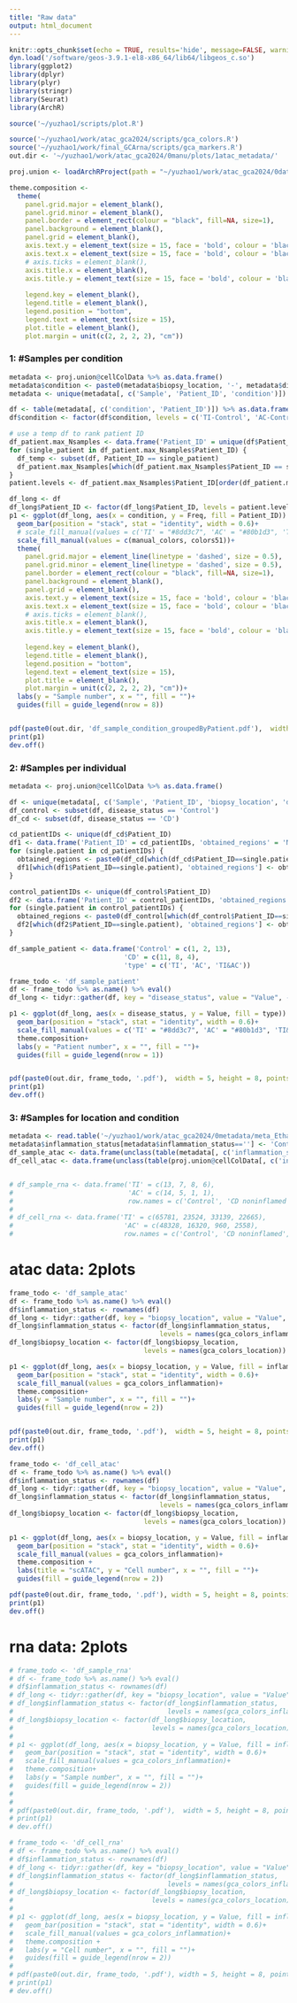 ```yaml
---
title: "Raw data"
output: html_document
---
```


```r
knitr::opts_chunk$set(echo = TRUE, results='hide', message=FALSE, warning=FALSE, fig.height = 7, fig.width = 7)
dyn.load('/software/geos-3.9.1-el8-x86_64/lib64/libgeos_c.so')
library(ggplot2)
library(dplyr)
library(plyr)
library(stringr)
library(Seurat)
library(ArchR)

source('~/yuzhao1/scripts/plot.R')
```

```r
source('~/yuzhao1/work/atac_gca2024/scripts/gca_colors.R')
source('~/yuzhao1/work/final_GCArna/scripts/gca_markers.R')
out.dir <- '~/yuzhao1/work/atac_gca2024/0manu/plots/1atac_metadata/'
```

```r
proj.union <- loadArchRProject(path = "~/yuzhao1/work/atac_gca2024/0dataset/5kmin_6TSS_DoubletRatio2_filtered1/")
```


```r
theme.composition <-    
  theme(
    panel.grid.major = element_blank(),
    panel.grid.minor = element_blank(),
    panel.border = element_rect(colour = "black", fill=NA, size=1),
    panel.background = element_blank(),
    panel.grid = element_blank(),
    axis.text.y = element_text(size = 15, face = 'bold', colour = 'black', angle = 90, hjust = 0.5),
    axis.text.x = element_text(size = 15, face = 'bold', colour = 'black', angle=45, hjust = 1, vjust = 1),
    # axis.ticks = element_blank(),
    axis.title.x = element_blank(),
    axis.title.y = element_text(size = 15, face = 'bold', colour = 'black'),
    
    legend.key = element_blank(),
    legend.title = element_blank(),
    legend.position = "bottom",
    legend.text = element_text(size = 15),
    plot.title = element_blank(),
    plot.margin = unit(c(2, 2, 2, 2), "cm"))
```

### 1: #Samples per condition

```r
metadata <- proj.union@cellColData %>% as.data.frame()
metadata$condition <- paste0(metadata$biopsy_location, '-', metadata$disease_status)
metadata <- unique(metadata[, c('Sample', 'Patient_ID', 'condition')])

```

```r
df <- table(metadata[, c('condition', 'Patient_ID')]) %>% as.data.frame()
df$condition <- factor(df$condition, levels = c('TI-Control', 'AC-Control', 'TI-CD', 'AC-CD'))

# use a temp df to rank patient ID
df_patient.max_Nsamples <- data.frame('Patient_ID' = unique(df$Patient_ID), 'max_Nsamples' = 0)
for (single_patient in df_patient.max_Nsamples$Patient_ID) {
  df_temp <- subset(df, Patient_ID == single_patient)
  df_patient.max_Nsamples[which(df_patient.max_Nsamples$Patient_ID == single_patient), 'max_Nsamples'] <- max(df_temp$Freq)
}
patient.levels <- df_patient.max_Nsamples$Patient_ID[order(df_patient.max_Nsamples$max_Nsamples, decreasing = T)]
```


```r
df_long <- df
df_long$Patient_ID <- factor(df_long$Patient_ID, levels = patient.levels)
p1 <- ggplot(df_long, aes(x = condition, y = Freq, fill = Patient_ID)) +
  geom_bar(position = "stack", stat = "identity", width = 0.6)+
  # scale_fill_manual(values = c('TI' = "#8dd3c7", 'AC' = "#80b1d3", 'TI&AC' = '#e5d8bd'))+
  scale_fill_manual(values = c(manual_colors, colors51))+
  theme(
    panel.grid.major = element_line(linetype = 'dashed', size = 0.5),
    panel.grid.minor = element_line(linetype = 'dashed', size = 0.5),
    panel.border = element_rect(colour = "black", fill=NA, size=1),
    panel.background = element_blank(),
    panel.grid = element_blank(),
    axis.text.y = element_text(size = 15, face = 'bold', colour = 'black', angle = 90, hjust = 0.5),
    axis.text.x = element_text(size = 15, face = 'bold', colour = 'black', angle=45, hjust = 1, vjust = 1),
    # axis.ticks = element_blank(),
    axis.title.x = element_blank(),
    axis.title.y = element_text(size = 15, face = 'bold', colour = 'black'),
    
    legend.key = element_blank(),
    legend.title = element_blank(),
    legend.position = "bottom",
    legend.text = element_text(size = 15),
    plot.title = element_blank(),
    plot.margin = unit(c(2, 2, 2, 2), "cm"))+
  labs(y = "Sample number", x = "", fill = "")+
  guides(fill = guide_legend(nrow = 8))


pdf(paste0(out.dir, 'df_sample_condition_groupedByPatient.pdf'),  width = 5, height = 10, pointsize = 1)
print(p1)
dev.off()
```


### 2: #Samples per individual

```r
metadata <- proj.union@cellColData %>% as.data.frame()
```

```r
df <- unique(metadata[, c('Sample', 'Patient_ID', 'biopsy_location', 'disease_status')])
df_control <- subset(df, disease_status == 'Control')
df_cd <- subset(df, disease_status == 'CD')
```

```r
cd_patientIDs <- unique(df_cd$Patient_ID)
df1 <- data.frame('Patient_ID' = cd_patientIDs, 'obtained_regions' = 'NA')
for (single.patient in cd_patientIDs) {
  obtained_regions <- paste0(df_cd[which(df_cd$Patient_ID==single.patient), 'biopsy_location'], collapse = '')
  df1[which(df1$Patient_ID==single.patient), 'obtained_regions'] <- obtained_regions
}
```

```r
control_patientIDs <- unique(df_control$Patient_ID)
df2 <- data.frame('Patient_ID' = control_patientIDs, 'obtained_regions' = 'NA')
for (single.patient in control_patientIDs) {
  obtained_regions <- paste0(df_control[which(df_control$Patient_ID==single.patient), 'biopsy_location'], collapse = '')
  df2[which(df2$Patient_ID==single.patient), 'obtained_regions'] <- obtained_regions
}
```

```r
df_sample_patient <- data.frame('Control' = c(1, 2, 13),
                             'CD' = c(11, 8, 4),
                             'type' = c('TI', 'AC', 'TI&AC'))
```

```r
frame_todo <- 'df_sample_patient'
df <- frame_todo %>% as.name() %>% eval()
df_long <- tidyr::gather(df, key = "disease_status", value = "Value", -type)

p1 <- ggplot(df_long, aes(x = disease_status, y = Value, fill = type)) +
  geom_bar(position = "stack", stat = "identity", width = 0.6)+
  scale_fill_manual(values = c('TI' = "#8dd3c7", 'AC' = "#80b1d3", 'TI&AC' = '#e5d8bd'))+
  theme.composition+
  labs(y = "Patient number", x = "", fill = "")+
  guides(fill = guide_legend(nrow = 1))


pdf(paste0(out.dir, frame_todo, '.pdf'),  width = 5, height = 8, pointsize = 1)
print(p1)
dev.off()
```

### 3: #Samples for location and condition

```r
metadata <- read.table('~/yuzhao1/work/atac_gca2024/0metadata/meta_Ethan_curated_20240311.csv', sep=',', header = T)
metadata$inflammation_status[metadata$inflammation_status==''] <- 'Control'
df_sample_atac <- data.frame(unclass(table(metadata[, c('inflammation_status', 'biopsy_location')])))
df_cell_atac <- data.frame(unclass(table(proj.union@cellColData[, c('inflammation_status', 'biopsy_location')])))


# df_sample_rna <- data.frame('TI' = c(13, 7, 8, 6),
#                             'AC' = c(14, 5, 1, 1),
#                             row.names = c('Control', 'CD noninflamed', 'CD adjacent', 'Inflamed'))
# 
# df_cell_rna <- data.frame('TI' = c(65781, 23524, 33139, 22665),
#                            'AC' = c(48328, 16320, 960, 2558),
#                            row.names = c('Control', 'CD noninflamed', 'CD adjacent', 'Inflamed'))
```



# atac data: 2plots
```r
frame_todo <- 'df_sample_atac'
df <- frame_todo %>% as.name() %>% eval()
df$inflammation_status <- rownames(df)
df_long <- tidyr::gather(df, key = "biopsy_location", value = "Value", -inflammation_status)
df_long$inflammation_status <- factor(df_long$inflammation_status,
                                      levels = names(gca_colors_inflammation))
df_long$biopsy_location <- factor(df_long$biopsy_location,
                                  levels = names(gca_colors_location))

p1 <- ggplot(df_long, aes(x = biopsy_location, y = Value, fill = inflammation_status)) +
  geom_bar(position = "stack", stat = "identity", width = 0.6)+
  scale_fill_manual(values = gca_colors_inflammation)+
  theme.composition+
  labs(y = "Sample number", x = "", fill = "")+
  guides(fill = guide_legend(nrow = 2))


pdf(paste0(out.dir, frame_todo, '.pdf'),  width = 5, height = 8, pointsize = 1)
print(p1)
dev.off()
```

```r
frame_todo <- 'df_cell_atac'
df <- frame_todo %>% as.name() %>% eval()
df$inflammation_status <- rownames(df)
df_long <- tidyr::gather(df, key = "biopsy_location", value = "Value", -inflammation_status)
df_long$inflammation_status <- factor(df_long$inflammation_status,
                                      levels = names(gca_colors_inflammation))
df_long$biopsy_location <- factor(df_long$biopsy_location,
                                  levels = names(gca_colors_location))

p1 <- ggplot(df_long, aes(x = biopsy_location, y = Value, fill = inflammation_status)) +
  geom_bar(position = "stack", stat = "identity", width = 0.6)+
  scale_fill_manual(values = gca_colors_inflammation)+
  theme.composition +
  labs(title = "scATAC", y = "Cell number", x = "", fill = "")+
  guides(fill = guide_legend(nrow = 2))

pdf(paste0(out.dir, frame_todo, '.pdf'), width = 5, height = 8, pointsize = 1)
print(p1)
dev.off()
```

# rna data: 2plots


```r
# frame_todo <- 'df_sample_rna'
# df <- frame_todo %>% as.name() %>% eval()
# df$inflammation_status <- rownames(df)
# df_long <- tidyr::gather(df, key = "biopsy_location", value = "Value", -inflammation_status)
# df_long$inflammation_status <- factor(df_long$inflammation_status,
#                                       levels = names(gca_colors_inflammation))
# df_long$biopsy_location <- factor(df_long$biopsy_location,
#                                   levels = names(gca_colors_location))
# 
# p1 <- ggplot(df_long, aes(x = biopsy_location, y = Value, fill = inflammation_status)) +
#   geom_bar(position = "stack", stat = "identity", width = 0.6)+
#   scale_fill_manual(values = gca_colors_inflammation)+
#   theme.composition+
#   labs(y = "Sample number", x = "", fill = "")+
#   guides(fill = guide_legend(nrow = 2))
# 
# 
# pdf(paste0(out.dir, frame_todo, '.pdf'),  width = 5, height = 8, pointsize = 1)
# print(p1)
# dev.off()
```

```r
# frame_todo <- 'df_cell_rna'
# df <- frame_todo %>% as.name() %>% eval()
# df$inflammation_status <- rownames(df)
# df_long <- tidyr::gather(df, key = "biopsy_location", value = "Value", -inflammation_status)
# df_long$inflammation_status <- factor(df_long$inflammation_status,
#                                       levels = names(gca_colors_inflammation))
# df_long$biopsy_location <- factor(df_long$biopsy_location,
#                                   levels = names(gca_colors_location))
# 
# p1 <- ggplot(df_long, aes(x = biopsy_location, y = Value, fill = inflammation_status)) +
#   geom_bar(position = "stack", stat = "identity", width = 0.6)+
#   scale_fill_manual(values = gca_colors_inflammation)+
#   theme.composition +
#   labs(y = "Cell number", x = "", fill = "")+
#   guides(fill = guide_legend(nrow = 2))
# 
# pdf(paste0(out.dir, frame_todo, '.pdf'), width = 5, height = 8, pointsize = 1)
# print(p1)
# dev.off()
```


















